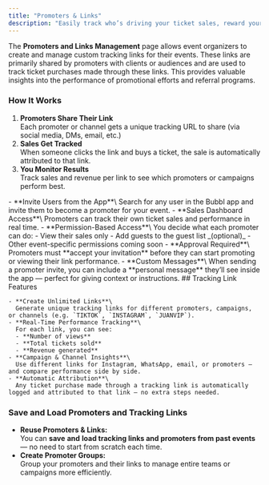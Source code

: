 ```yaml
---
title: "Promoters & Links"
description: "Easily track who’s driving your ticket sales, reward your promoters, and measure campaign performance — all in one place."
---
```


The **Promoters and Links Management** page allows event organizers to create and manage custom tracking links for their events. These links are primarily shared by promoters with clients or audiences and are used to track ticket purchases made through these links. This provides valuable insights into the performance of promotional efforts and referral programs.

### How It Works

1. **Promoters Share Their Link**\
   Each promoter or channel gets a unique tracking URL to share (via social media, DMs, email, etc.)
2. **Sales Get Tracked**\
   When someone clicks the link and buys a ticket, the sale is automatically attributed to that link.
3. **You Monitor Results**\
   Track sales and revenue per link to see which promoters or campaigns perform best.

<Tabs>
  <Tab title="Promoters">
    - **Invite Users from the App**\
      Search for any user in the Bubbl app and invite them to become a promoter for your event.
    - **Sales Dashboard Access**\
      Promoters can track their own ticket sales and performance in real time.
    - **Permission-Based Access**\
      You decide what each promoter can do:
      - View their sales only
      - Add guests to the guest list _(optional)_
      - Other event-specific permissions coming soon
    - **Approval Required**\
      Promoters must **accept your invitation** before they can start promoting or viewing their link performance.
    - **Custom Messages**\
      When sending a promoter invite, you can include a **personal message** they’ll see inside the app — perfect for giving context or instructions.
  </Tab>
  <Tab title="Tracking Links">
    ## Tracking Link Features

    - **Create Unlimited Links**\
      Generate unique tracking links for different promoters, campaigns, or channels (e.g. `TIKTOK`, `INSTAGRAM`, `JUANVIP`).
    - **Real-Time Performance Tracking**\
      For each link, you can see:
      - **Number of views**
      - **Total tickets sold**
      - **Revenue generated**
    - **Campaign & Channel Insights**\
      Use different links for Instagram, WhatsApp, email, or promoters — and compare performance side by side.
    - **Automatic Attribution**\
      Any ticket purchase made through a tracking link is automatically logged and attributed to that link — no extra steps needed.
  </Tab>
</Tabs>

### Save and Load Promoters and Tracking Links

- **Reuse Promoters & Links:**\
  You can **save** **and** **load tracking links and promoters from past events** — no need to start from scratch each time.
- **Create Promoter Groups:**\
  Group your promoters and their links to manage entire teams or campaigns more efficiently.